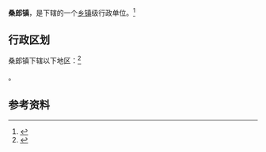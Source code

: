 {{中国乡级行政区|52/23/26/104/000}}

'''桑郎镇'''，是{{PRC admin/fullname|52/23/26/104/000|3}}下辖的一个[[乡镇|乡镇]]级行政单位。<ref>{{PRC admin/ref sgc|{{PRC admin/parent|52/23/26/104/000}}}}</ref>

== 行政区划 ==

桑郎镇下辖以下地区：<ref>{{PRC admin/ref sgc|52/23/26/104/000}}</ref>

{{PRC admin/children|52/23/26/104/000}}。

== 参考资料 ==

{{reflist}}

{{行政区划小作品}}
{{PRC admin/navcat|52/23/26/104/000}}